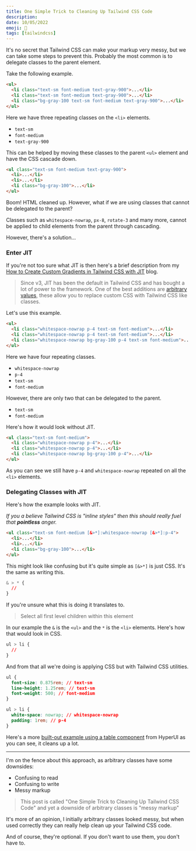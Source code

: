 ```yaml
---
title: One Simple Trick to Cleaning Up Tailwind CSS Code
description:
date: 10/05/2022
emoji: 🧼
tags: [tailwindcss]
---
```


It's no secret that Tailwind CSS can make your markup very messy, but we can take some steps to prevent this. Probably the most common is to delegate classes to the parent element.

Take the following example.

```html
<ul>
  <li class="text-sm font-medium text-gray-900">...</li>
  <li class="text-sm font-medium text-gray-900">...</li>
  <li class="bg-gray-100 text-sm font-medium text-gray-900">...</li>
</ul>
```

Here we have three repeating classes on the `<li>` elements.

- `text-sm`
- `font-medium`
- `text-gray-900`

This can be helped by moving these classes to the parent `<ul>` element and have the CSS cascade down.

```html
<ul class="text-sm font-medium text-gray-900">
  <li>...</li>
  <li>...</li>
  <li class="bg-gray-100">...</li>
</ul>
```

Boom! HTML cleaned up. However, what if we are using classes that cannot be delegated to the parent?

Classes such as `whitespace-nowrap`, `px-8`, `rotate-3` and many more, cannot be applied to child elements from the parent through cascading.

However, there's a solution...

### Enter JIT

If you're not too sure what JIT is then here's a brief description from my [How to Create Custom Gradients in Tailwind CSS with JIT](/blog/custom-gradients-with-tailwindcss-jit) blog.

> Since v3, JIT has been the default in Tailwind CSS and has bought a lot of power to the framework. One of the best additions are [arbitrary values](https://tailwindcss.com/docs/adding-custom-styles#using-arbitrary-values), these allow you to replace custom CSS with Tailwind CSS like classes.

Let's use this example.

```html
<ul>
  <li class="whitespace-nowrap p-4 text-sm font-medium">...</li>
  <li class="whitespace-nowrap p-4 text-sm font-medium">...</li>
  <li class="whitespace-nowrap bg-gray-100 p-4 text-sm font-medium">...</li>
</ul>
```

Here we have four repeating classes.

- `whitespace-nowrap`
- `p-4`
- `text-sm`
- `font-medium`

However, there are only two that can be delegated to the parent.

- `text-sm`
- `font-medium`

Here's how it would look without JIT.

```html
<ul class="text-sm font-medium">
  <li class="whitespace-nowrap p-4">...</li>
  <li class="whitespace-nowrap p-4">...</li>
  <li class="whitespace-nowrap bg-gray-100 p-4">...</li>
</ul>
```

As you can see we still have `p-4` and `whitespace-nowrap` repeated on all the `<li>` elements.

### Delegating Classes with JIT

Here's how the example looks with JIT.

_If you a believe Tailwind CSS is "inline styles" then this should really fuel that **pointless** anger._

```html
<ul class="text-sm font-medium [&>*]:whitespace-nowrap [&>*]:p-4">
  <li>...</li>
  <li>...</li>
  <li class="bg-gray-100">...</li>
</ul>
```

This might look like confusing but it's quite simple as `[&>*]` is just CSS. It's the same as writing this.

```css
& > * {
  //
}
```

If you're unsure what this is doing it translates to.

> Select all first level children within this element

In our example the `&` is the `<ul>` and the `*` is the `<li>` elements. Here's how that would look in CSS.

```css
ul > li {
  //
}
```

And from that all we're doing is applying CSS but with Tailwind CSS utilities.

```css
ul {
  font-size: 0.875rem; // text-sm
  line-height: 1.25rem; // text-sm
  font-weight: 500; // font-medium
}

ul > li {
  white-space: nowrap; // whitespace-nowrap
  padding: 1rem; // p-4
}
```

Here's a more [built-out example using a table component](https://play.tailwindcss.com/pJxSAPRw22) from HyperUI as you can see, it cleans up a lot.

---

I'm on the fence about this approach, as arbitrary classes have some downsides:

- Confusing to read
- Confusing to write
- Messy markup

> This post is called "One Simple Trick to Cleaning Up Tailwind CSS Code" and yet a downside of arbitrary classes is "messy markup"

It's more of an opinion, I initially arbitrary classes looked messy, but when used correctly they can really help clean up your Tailwind CSS code.

And of course, they're optional. If you don't want to use them, you don't have to.

